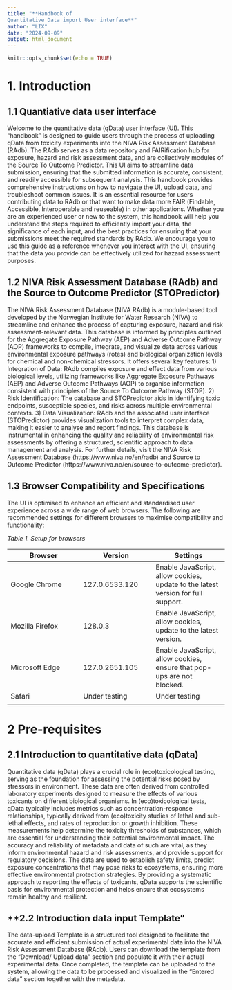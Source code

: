 ```yaml
---
title: "**Handbook of
Quantitative Data import User interface**"
author: "LIX"
date: "2024-09-09"
output: html_document
---
```


```r
knitr::opts_chunk$set(echo = TRUE)
```



# **1. Introduction**

## **1.1 Quantiative data user interface**
Welcome to the quantitative data (qData) user interface (UI). This "handbook" is designed to guide users through the process of uploading qData from toxicity experiments into the NIVA Risk Assessment Database (RAdb). The RAdb serves as a data repository and FAIRification hub for exposure, hazard and risk assessment data, and are collectively modules of the Source To Outcome Predictor. 
This UI aims to streamline data submission, ensuring that the submitted information is accurate, consistent, and readily accessible for subsequent analysis. This handbook provides comprehensive instructions on how to navigate the UI, upload data, and troubleshoot common issues. It is an essential resource for users contributing data to RAdb or that want to make data more FAIR (Findable, Accessible, Interoperable and reuseable) in other applications.
Whether you are an experienced user or new to the system, this handbook will help you understand the steps required to efficiently import your data, the significance of each input, and the best practices for ensuring that your submissions meet the required standards by RAdb. We encourage you to use this guide as a reference whenever you interact with the UI, ensuring that the data you provide can be effectively utilized for hazard assessment purposes.

## **1.2 NIVA Risk Assessment Database (RAdb) and the Source to Outcome Predictor (STOPredictor)**
The NIVA Risk Assessment Database (NIVA RAdb) is a module-based tool developed by the Norwegian Institute for Water Research (NIVA) to streamline and enhance the process of capturing exposure, hazard and risk assessment-relevant data. This database is informed by principles outlined for the Aggregate Exposure Pathway (AEP) and Adverse Outcome Pathway (AOP) frameworks to compile, integrate, and visualize data across various environmental exposure pathways (rotes) and biological organization levels for chemical and non-chemical stressors. It offers several key features:
1)	Integration of Data: RAdb compiles exposure and effect data from various biological levels, utilizing frameworks like Aggregate Exposure Pathways (AEP) and Adverse Outcome Pathways (AOP) to organise information consistent with principles of the Source To Outcome Pathway (STOP).
2)	Risk Identification: The database and STOPredictor aids in identifying toxic endpoints, susceptible species, and risks across multiple environmental contexts.
3)	Data Visualization: RAdb and the associated user interface (STOPredictor) provides visualization tools to interpret complex data, making it easier to analyse and report findings.
This database is instrumental in enhancing the quality and reliability of environmental risk assessments by offering a structured, scientific approach to data management and analysis. For further details, visit the NIVA Risk  Assessment Database (https://www.niva.no/en/radb) and Source to Outcome Predictor (https://www.niva.no/en/source-to-outcome-predictor).

## **1.3 Browser Compatibility and Specifications**
The UI is optimised to enhance an efficient and standardised user experience across a wide range of web browsers. The following are recommended settings for different browsers to maximise compatibility and functionality:

_Table 1. Setup for browsers_

| Browser | Version | Settings |
|----------|----------|----------|
| Google Chrome   | 127.0.6533.120    | Enable JavaScript, allow cookies, update to the latest version for full support. |
| Mozilla Firefox   | 128.0.3  | Enable JavaScript, allow cookies, update to the latest version.  |
| Microsoft Edge   | 127.0.2651.105    | Enable JavaScript, allow cookies, ensure that pop-ups are not blocked.   |
| Safari   | Under testing   | Under testing  |
||||

# **2	Pre-requisites**
## **2.1 Introduction to quantitative data (qData)**
Quantitative data (qData) plays a crucial role in (eco)toxicological testing, serving as the foundation for assessing the potential risks posed by stressors in environment. These data are often derived from controlled laboratory experiments designed to measure the effects of various toxicants on different biological organisms. In (eco)toxicological tests, qData typically includes metrics such as concentration-response relationships, typically derived from (eco)toxicity studies of lethal and sub-lethal effects, and rates of reproduction or growth inhibition. These measurements help determine the toxicity thresholds of substances, which are essential for understanding their potential environmental impact. The accuracy and reliability of metadata and data of such are vital, as they inform environmental hazard and risk assessments, and provide support for regulatory decisions. The data are used to establish safety limits, predict exposure concentrations that may pose risks to ecosystems, ensuring more effective environmental protection strategies. By providing a systematic approach to reporting the effects of toxicants, qData supports the scientific basis for environmental protection and helps ensure that ecosystems remain healthy and resilient.

## **2.2 Introduction data input Template"
The data-upload Template is a structured tool designed to facilitate the accurate and efficient submission of actual experimental data into the NIVA Risk Assessment Database (RAdb). Users can download the template from the "Download/ Upload data" section and populate it with their actual experimental data. Once completed, the template can be uploaded to the system, allowing the data to be processed and visualized in the "Entered data" section together with the metadata.